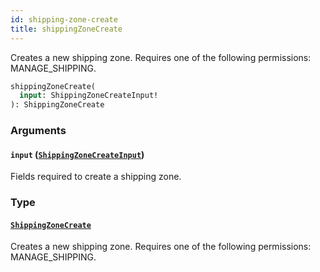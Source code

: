 ```yaml
---
id: shipping-zone-create
title: shippingZoneCreate
---
```



Creates a new shipping zone. Requires one of the following permissions: MANAGE_SHIPPING.

```graphql
shippingZoneCreate(
  input: ShippingZoneCreateInput!
): ShippingZoneCreate
```


### Arguments

#### `input` ([`ShippingZoneCreateInput`](../../../developer/api-reference/inputs/shipping-zone-create-input))

Fields required to create a shipping zone.


### Type

#### [`ShippingZoneCreate`](../../../developer/api-reference/objects/shipping-zone-create) 

Creates a new shipping zone. Requires one of the following permissions: MANAGE_SHIPPING.




